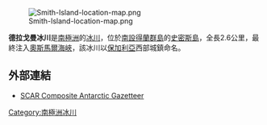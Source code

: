 {{no footnotes|time=2013-10-27T09:15:01+00:00}}
[[Image:Smith-Island-location-map.png|thumb]]

{{coord|63|00|56|S|62|32|35|W|display=title}}

'''德拉戈曼冰川'''是[[南極洲|南極洲]]的[[冰川|冰川]]，位於[[南設得蘭群島|南設得蘭群島]]的[[史密斯島|史密斯島]]，全長2.6公里，最終注入[[奧斯馬爾海峽|奧斯馬爾海峽]]，該冰川以[[保加利亞|保加利亞]]西部城鎮命名。

==外部連結==
* [http://data.aad.gov.au/aadc/gaz/scar/ SCAR Composite Antarctic Gazetteer] {{WebCite|url=https://www.webcitation.org/5ug2CfC7m?url=http://data.aad.gov.au/aadc/gaz/scar/ |date=20101202140255 |dateformat=iso }}

{{Antarctica-geo-stub}}
[[Category:南極洲冰川|Category:南極洲冰川]]